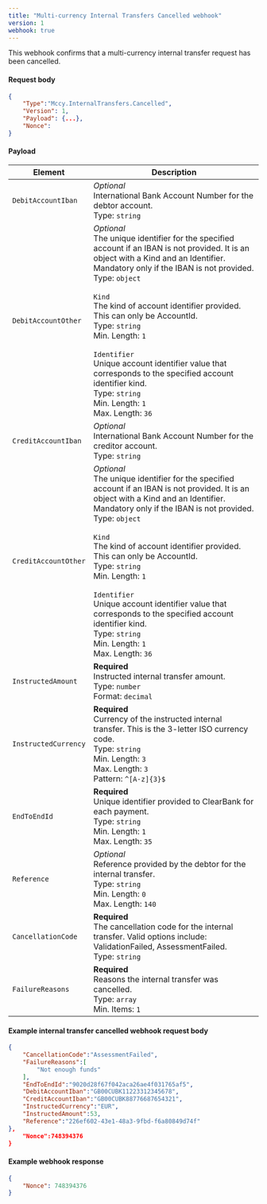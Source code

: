 ---
title: "Multi-currency Internal Transfers Cancelled webhook"
version: 1
webhook: true
---

This webhook confirms that a multi-currency internal transfer request has been cancelled.

#### Request body

```json
{
    "Type":"Mccy.InternalTransfers.Cancelled",
    "Version": 1,
    "Payload": {...},
    "Nonce":
}
```

#### Payload
| Element                 | Description                                                                                                                                                                                                               |
|-------------------------|---------------------------------------------------------------------------------------------------------------------------------------------------------------------------------------------------------------------------|
| `DebitAccountIban`      | *Optional*<br /> International Bank Account Number for the debtor account.<br /> Type: `string`<br />                                                                                                                     |
| `DebitAccountOther`     | *Optional*<br /> The unique identifier for the specified account if an IBAN is not provided. It is an object with a Kind and an Identifier. Mandatory only if the IBAN is not provided.<br /> Type: `object`<br /><br /> `Kind`<br /> The kind of account identifier provided. This can only be AccountId.<br /> Type: `string`<br /> Min. Length: `1`<br /><br /> `Identifier`<br /> Unique account identifier value that corresponds to the specified account identifier kind.<br /> Type: `string`<br /> Min. Length: `1`<br /> Max. Length: `36`<br />                                                                |
| `CreditAccountIban`     | *Optional*<br /> International Bank Account Number for the creditor account.<br /> Type: `string`<br />                                                                                                                   |
| `CreditAccountOther`    | *Optional*<br /> The unique identifier for the specified account if an IBAN is not provided. It is an object with a Kind and an Identifier. Mandatory only if the IBAN is not provided.<br /> Type: `object`<br /><br /> `Kind`<br /> The kind of account identifier provided. This can only be AccountId.<br /> Type: `string`<br /> Min. Length: `1`<br /><br /> `Identifier`<br /> Unique account identifier value that corresponds to the specified account identifier kind.<br /> Type: `string`<br /> Min. Length: `1`<br /> Max. Length: `36`<br />                                                                |
| `InstructedAmount`      | **Required**<br /> Instructed internal transfer amount.<br /> Type: `number`<br />  Format: `decimal`<br />                                                                                                               |
| `InstructedCurrency`    | **Required**<br /> Currency of the instructed internal transfer. This is the 3-letter ISO currency code.<br /> Type: `string`<br /> Min. Length: `3`<br /> Max. Length: `3`<br /> Pattern: `^[A-z]{3}$`<br />             |
| `EndToEndId`            | **Required**<br /> Unique identifier provided to ClearBank for each payment.<br /> Type: `string`<br />  Min. Length: `1`<br /> Max. Length: `35`<br />                                                                   |
| `Reference`             | *Optional*<br /> Reference provided by the debtor for the internal transfer.<br /> Type: `string`<br /> Min. Length: `0`<br /> Max. Length: `140`<br />                                                                   |
| `CancellationCode`      | **Required**<br /> The cancellation code for the internal transfer. Valid options include: ValidationFailed, AssessmentFailed.<br /> Type: `string`<br />                                                                 |
| `FailureReasons`         | **Required**<br /> Reasons the internal transfer was cancelled.<br /> Type: `array`<br /> Min. Items: `1`<br />                                                                                                           |                                                                 


#### Example internal transfer cancelled webhook request body

```json
{
    "CancellationCode":"AssessmentFailed",
    "FailureReasons":[
        "Not enough funds"
    ],
    "EndToEndId":"9020d28f67f042aca26ae4f031765af5",
    "DebitAccountIban":"GB00CUBK11223312345678",
    "CreditAccountIban":"GB00CUBK88776687654321",
    "InstructedCurrency":"EUR",
    "InstructedAmount":53,
    "Reference":"226ef602-43e1-48a3-9fbd-f6a80849d74f"
},
    "Nonce":748394376
}
```

#### Example webhook response

```json
{
    "Nonce": 748394376
}
```
